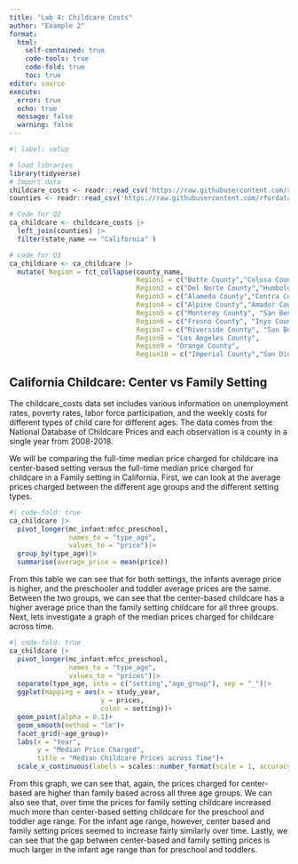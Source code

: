 ```yaml
---
title: "Lab 4: Childcare Costs"
author: "Example 2"
format: 
  html:
    self-contained: true
    code-tools: true
    code-fold: true
    toc: true
editor: source
execute: 
  error: true
  echo: true
  message: false
  warning: false
---
```


```r
#| label: setup

# load libraries
library(tidyverse)
# Import data
childcare_costs <- readr::read_csv('https://raw.githubusercontent.com/rfordatascience/tidytuesday/master/data/2023/2023-05-09/childcare_costs.csv')
counties <- readr::read_csv('https://raw.githubusercontent.com/rfordatascience/tidytuesday/master/data/2023/2023-05-09/counties.csv')
```

```r
# Code for Q2
ca_childcare <- childcare_costs |>
  left_join(counties) |>
  filter(state_name == "California" )
```

```r
# code for Q3
ca_childcare <- ca_childcare |>
  mutate( Region = fct_collapse(county_name,
                                Region1 = c("Butte County","Colusa County","El Dorado County","Glenn County","Lassen County","Modoc County","Nevada County","Placer County","Plumas County","Sacramento County","Shasta County","Sierra County","Siskiyou County","Sutter County","Tehama County","Yolo County","Yuba County"),
                                Region2 = c("Del Norte County","Humboldt County", "Lake County","Mendocino County","Napa County","Sonoma County","Trinity County"),
                                Region3 = c("Alameda County","Contra Costa County","Marin County","San Francisco County","San Mateo County","Santa Clara County","Solano County"),
                                Region4 = c("Alpine County","Amador County","Calaveras County","Madera County","Mariposa County","Merced County","Mono County","San Joaquin County","Stanislaus County","Tuolumne County"),
                                Region5 = c("Monterey County", "San Benito County", "San Luis Obispo County", "Santa Barbara County", "Santa Cruz County", "Ventura County"),
                                Region6 = c("Fresno County", "Inyo County", "Kern County", "Kings County", "Tulare County"),
                                Region7 = c("Riverside County", "San Bernardino County"),
                                Region8 = "Los Angeles County",
                                Region9 = "Orange County",
                                Region10 = c("Imperial County","San Diego County")))
```

## California Childcare: Center vs Family Setting 

The childcare_costs data set includes various information on unemployment rates, poverty rates, labor force participation, and the weekly costs for different types of child care for different ages. The data comes from the National Database of Childcare Prices and each observation is a county in a single year from 2008-2018.

We will be comparing the full-time median price charged for childcare ina center-based setting versus the full-time median price charged for childcare in a Family setting in California.
First, we can look at the average prices charged between the different age groups and the different setting types.
```r
#| code-fold: true
ca_childcare |>
  pivot_longer(mc_infant:mfcc_preschool,
               names_to = "type_age",
               values_to = "price")|>
  group_by(type_age)|>
  summarise(average_price = mean(price))
```
 From this table we can see that for both settings, the infants average price is higher, and the preschooler and toddler average prices are the same. Between the two groups, we can see that the center-based childcare has a higher average price than the family setting childcare for all three groups.
Next, lets investigate a graph of the median prices charged for childcare across time.
```r
#| code-fold: true
ca_childcare |>
  pivot_longer(mc_infant:mfcc_preschool,
               names_to = "type_age",
               values_to = "prices")|>
  separate(type_age, into = c("setting","age_group"), sep = "_")|>
  ggplot(mapping = aes(x = study_year,
                       y = prices,
                       color = setting))+
  geom_point(alpha = 0.1)+
  geom_smooth(method = "lm")+
  facet_grid(~age_group)+
  labs(x = "Year",
       y = "Median Price Charged",
       title = "Median Childcare Prices across Time")+
  scale_x_continuous(labels = scales::number_format(scale = 1, accuracy = 1))
```
From this graph, we can see that, again, the prices charged for center-based are higher than family based across all three age groups. We can also see that, over time the prices for family setting childcare increased much more than center-based setting childcare for the preschool and toddler age range. For the infant age range, however, center based and family setting prices seemed to increase fairly similarly over time. Lastly, we can see that the gap between center-based and family setting prices is much larger in the infant age range than for preschool and toddlers.